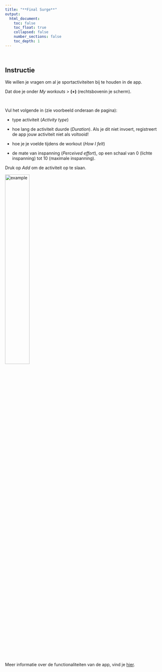 ```yaml
---
title: "**Final Surge**"
output: 
  html_document:
    toc: false
    toc_float: true
    collapsed: false
    number_sections: false
    toc_depth: 1
---
```

<br>  

## Instructie

We willen je vragen om al je sportactiviteiten bij te houden in de app.

Dat doe je onder *My workouts* > **(+)** (rechtsbovenin je scherm).

<br>

Vul het volgende in (zie voorbeeld onderaan de pagina):

- type activiteit (*Activity type*)

- hoe lang de activiteit duurde (*Duration*). Als je dit niet invoert, registreert de app jouw activiteit niet als voltooid!

- hoe je je voelde tijdens de workout (*How I felt*)

- de mate van inspanning (*Perceived effort*), op een schaal van 0 (lichte inspanning) tot 10 (maximale inspanning).

Druk op *Add* om de activiteit op te slaan.


<p class="aligncenter">
    <img src="images/example.jpg" alt="example" style="height: 40%; width:40%;"/>
</p>

<br>


Meer informatie over de functionaliteiten van de app, vind je [hier](https://www.krachtigrsc.nl/extrainfo).